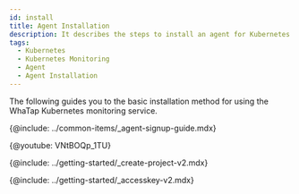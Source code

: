 ```yaml
---
id: install
title: Agent Installation
description: It describes the steps to install an agent for Kubernetes monitoring.
tags:
  - Kubernetes
  - Kubernetes Monitoring
  - Agent
  - Agent Installation
---
```



The following guides you to the basic installation method for using the WhaTap Kubernetes monitoring service.

{@include: ../common-items/_agent-signup-guide.mdx}

{@youtube: VNtBOQp_1TU}

{@include: ../getting-started/_create-project-v2.mdx}

{@include: ../getting-started/_accesskey-v2.mdx}
